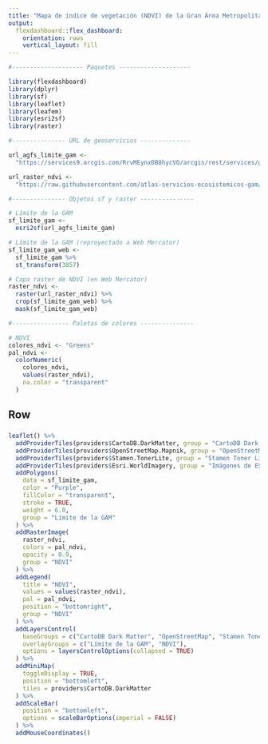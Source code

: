 ```yaml
---
title: "Mapa de índice de vegetación (NDVI) de la Gran Área Metropolitana"
output: 
  flexdashboard::flex_dashboard:
    orientation: rows
    vertical_layout: fill
---
```


```r
#-------------------- Paquetes --------------------

library(flexdashboard)
library(dplyr)
library(sf)
library(leaflet)
library(leafem)
library(esri2sf)
library(raster)

#--------------- URL de geoservicios --------------

url_agfs_limite_gam <-
  "https://services9.arcgis.com/RrvMEynxDB8hycVO/arcgis/rest/services/gam_limite_gam/FeatureServer/0"

url_raster_ndvi <-
  "https://raw.githubusercontent.com/atlas-servicios-ecosistemicos-gam/datos-calentamiento-urbano/master/gam/NDVI_GAM_WEB.TIF"

#--------------- Objetos sf y raster ---------------

# Límite de la GAM
sf_limite_gam <-
  esri2sf(url_agfs_limite_gam)

# Límite de la GAM (reproyectado a Web Mercator)
sf_limite_gam_web <- 
  sf_limite_gam %>%
  st_transform(3857)

# Capa raster de NDVI (en Web Mercator)
raster_ndvi <-
  raster(url_raster_ndvi) %>%
  crop(sf_limite_gam_web) %>%
  mask(sf_limite_gam_web)

#---------------- Paletas de colores ---------------

# NDVI
colores_ndvi <- "Greens"
pal_ndvi <- 
  colorNumeric(
    colores_ndvi, 
    values(raster_ndvi),
    na.color = "transparent"
  )

```

Row
-----------------------------------------------------------------------

### 

```r

leaflet() %>%
  addProviderTiles(providers$CartoDB.DarkMatter, group = "CartoDB Dark Matter") %>%
  addProviderTiles(providers$OpenStreetMap.Mapnik, group = "OpenStreetMap") %>%
  addProviderTiles(providers$Stamen.TonerLite, group = "Stamen Toner Lite") %>%
  addProviderTiles(providers$Esri.WorldImagery, group = "Imágenes de ESRI") %>%
  addPolygons(
    data = sf_limite_gam,
    color = "Purple",
    fillColor = "transparent",
    stroke = TRUE,
    weight = 6.0,
    group = "Límite de la GAM"
  ) %>%
  addRasterImage(
    raster_ndvi, 
    colors = pal_ndvi,
    opacity = 0.9,
    group = "NDVI"
  ) %>%  
  addLegend(
    title = "NDVI",
    values = values(raster_ndvi),
    pal = pal_ndvi,
    position = "bottomright",
    group = "NDVI"
  ) %>%    
  addLayersControl(
    baseGroups = c("CartoDB Dark Matter", "OpenStreetMap", "Stamen Toner Lite", "Imágenes de ESRI"),
    overlayGroups = c("Límite de la GAM", "NDVI"),
    options = layersControlOptions(collapsed = TRUE)    
  ) %>%  
  addMiniMap(
    toggleDisplay = TRUE,
    position = "bottomleft",
    tiles = providers$CartoDB.DarkMatter
  ) %>%
  addScaleBar(
    position = "bottomleft",
    options = scaleBarOptions(imperial = FALSE)
  ) %>%
  addMouseCoordinates()

```